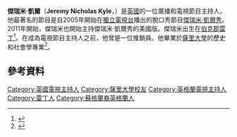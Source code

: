 '''傑瑞米·凱爾'''（'''Jeremy Nicholas Kyle'''，{{bd|1965年|7月7日||}}）是[[英國|英國]]的一位廣播和電視節目主持人。他最著名的節目是自2005年開始在[[獨立電視台|獨立電視台]]播出的脫口秀節目[[傑瑞米·凱爾秀|傑瑞米·凱爾秀]]。2011年開始，傑瑞米也開始主持傑瑞米·凱爾秀的美國版。傑瑞米出生在[[伯克郡|伯克郡]][[雷丁|雷丁]]<ref name="ringmaster">{{cite news|url=http://www.independent.co.uk/news/people/profiles/my-secret-life-jeremy-kyle-chat-show-host-44-1995731.html|title=My Secret Life: Jeremy Kyle, chat show host, 44|last=Philby|first=Charlotte|date=12 June 2010|work=The Independent|accessdate=15 September 2011|archive-date=2018-10-03|archive-url=https://web.archive.org/web/20181003031949/https://www.independent.co.uk/news/people/profiles/my-secret-life-jeremy-kyle-chat-show-host-44-1995731.html|dead-url=no}}</ref>。在成為電視節目主持人之前，他曾是一位推銷員。他畢業於[[薩里大學|薩里大學]]的歷史和社會學專業<ref name="Burrell">{{cite news|url=http://www.independent.co.uk/news/people/profiles/jeremy-kyle-judge-jury-and-exploiter-8562459.html|title=Jeremy Kyle: Judge, jury and exploiter?|last=Burrell|first=Ian|work=[[The_Independent|The Independent]]|accessdate=16 September 2014|archive-date=2020-11-12|archive-url=https://web.archive.org/web/20201112023530/https://www.independent.co.uk/news/people/profiles/jeremy-kyle-judge-jury-and-exploiter-8562459.html|dead-url=no}}</ref>。

== 參考資料 ==
{{Reflist}}

{{DEFAULTSORT:Kyle, Jeremy}}
[[Category:英國電視主持人|Category:英國電視主持人]]
[[Category:薩里大學校友|Category:薩里大學校友]]
[[Category:英格蘭電視主持人|Category:英格蘭電視主持人]]
[[Category:雷丁人|Category:雷丁人]]
[[Category:蘇格蘭裔英格蘭人|Category:蘇格蘭裔英格蘭人]]